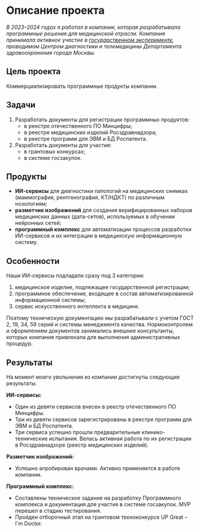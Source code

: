 # Описание проекта

*В 2023–2024 годах я работал в компании, которая разрабатывала программные решения для медицинской отрасли. Компания принимала активное участие в [государственном эксперименте](https://mosmed.ai/ai/), проводимом Центром диагностики и телемедицины Департамента здравоохранения города Москвы.*

## Цель проекта

Коммерциализировать программные продукты компании.

## Задачи

1. Разработать документы для регистрации программных продуктов: 
	- в реестре отечественного ПО Минцифры;
	- в реестре медицинских изделий Росздравнадзора;
	- в реестре программ для ЭВМ и БД Роспатента.
2. Разработать документы для участия:
	- в грантовых конкурсах;
	- в системе госзакупок.

## Продукты

- **ИИ-сервисы** для диагностики патологий на медицинских снимках (маммография, рентгенография, КТ/НДКТ) по различным нозологиям;
- **разметчик изображений** для создания верифицированных наборов медицинских данных (дата-сетов), используемых в обучении нейронных сетей;
- **программный комплекс** для автоматизации процессов разработки ИИ-сервисов и их интеграции в медицинскую информационную систему.

## Особенности

Наши ИИ-сервисы подпадали сразу под 3 категории:

1. медицинское изделие, подлежащее государственной регистрации;
2. программное обеспечение, входящее в состав автоматизированной информационной системы;
3. сервис искусственного интеллекта в медицине.

Поэтому техническую документацию мы разрабатывали с учетом ГОСТ 2, 19, 34, 59 серий и системы менеджмента качества. Нормоконтролем и оформлением документов занимались внешние консультанты, которых компания привлекала для выполнения административных процедур.

## Результаты

На момент моего увольнения из компании достигнуты следующие результаты.

**ИИ-сервисы:**
- Один из девяти сервисов внесен в реестр отечественного ПО Минцифры.
- Три из девяти сервисов зарегистрированы в реестре программ для ЭВМ и БД Роспатента.
- Три сервиса успешно прошли предварительные клинико-технические испытания. Велась активная работа по их регистрации в Росздравнадзоре (реестр медицинских изделий).

**Разметчик изображений:**
- Успешно апробирован врачами. Активно применяется в работе компании.

**Программный комплекс:**
- Составлены техническое задание на разработку Программного комплекса и документация для участия в системе госзакупок. MVP перешел в стадию тестирования.
- Пройден отборочный этап на грантовом техноконкурсе UP Great – I'm Doctor.